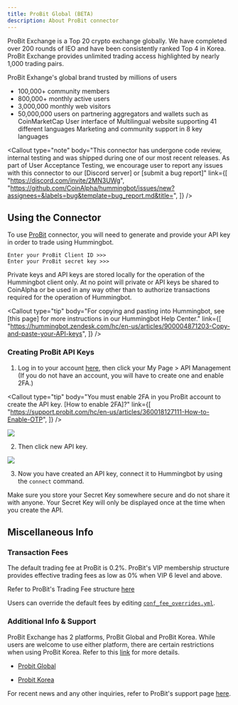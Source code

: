 ```yaml
---
title: ProBit Global (BETA)
description: About ProBit connector
---
```



ProBit Exchange is a Top 20 crypto exchange globally. We have completed over 200 rounds of IEO and have been consistently ranked Top 4 in Korea. ProBit Exchange provides unlimited trading access highlighted by nearly 1,000 trading pairs.

ProBit Exhange's global brand trusted by millions of users

- 100,000+ community members
- 800,000+ monthly active users
- 3,000,000 monthly web visitors
- 50,000,000 users on partnering aggregators and wallets such as CoinMarketCap
  User interface of Multilingual website supporting 41 different languages
  Marketing and community support in 8 key languages

<Callout
  type="note"
  body="This connector has undergone code review, internal testing and was shipped during one of our most recent releases. As part of User Acceptance Testing, we encourage user to report any issues with this connector to our [Discord server] or [submit a bug report]"
  link={[
    "https://discord.com/invite/2MN3UWg",
    "https://github.com/CoinAlpha/hummingbot/issues/new?assignees=&labels=bug&template=bug_report.md&title=",
  ]}
/>

## Using the Connector

To use [ProBit](https://www.probit.com/) connector, you will need to generate and provide your API key in order to trade using Hummingbot.

```
Enter your ProBit Client ID >>>
Enter your ProBit secret key >>>
```

Private keys and API keys are stored locally for the operation of the Hummingbot client only. At no point will private or API keys be shared to CoinAlpha or be used in any way other than to authorize transactions required for the operation of Hummingbot.

<Callout
  type="tip"
  body="For copying and pasting into Hummingbot, see [this page] for more instructions in our Hummingbot Help Center."
  link={[
    "https://hummingbot.zendesk.com/hc/en-us/articles/900004871203-Copy-and-paste-your-API-keys",
  ]}
/>

### Creating ProBit API Keys

1. Log in to your account [here](https://www.probit.com/login?locale=en-us&url=/exclusive), then click your My Page > API Management (If you do not have an account, you will have to create one and enable 2FA.)

<Callout
  type="tip"
  body="You must enable 2FA in you ProBit account to create the API key. [How to enable 2FA]?"
  link={[
    "https://support.probit.com/hc/en-us/articles/360018127111-How-to-Enable-OTP",
  ]}
/>

![](/img/probit.png)

2. Then click new API key.

![](/img/new-api.png)

<Callout
  type="note"
  body="To use ProBit Korea, you will need to complete the Korea KYC verification process. Generally this requires you to be a Korean resident"
/>

3. Now you have created an API key, connect it to Hummingbot by using the `connect` command.

Make sure you store your Secret Key somewhere secure and do not share it with anyone. Your Secret Key will only be displayed once at the time when you create the API.

<Callout
  type="warning"
  body="If you lose your Secret Key, you can delete the API and create a new one. However, it will be impossible to reuse the same API."
/>

## Miscellaneous Info

### Transaction Fees

The default trading fee at ProBit is 0.2%. ProBit's VIP membership structure provides effective trading fees as low as 0% when VIP 6 level and above.

Refer to ProBit's Trading Fee structure [here](https://support.probit.com/hc/en-us/articles/360017844972-Trading-Fee-Structure-at-ProBit#:~:text=Trading%20Fees,gives%20enhanced%20bonuses%20as%20well.)

Users can override the default fees by editing [`conf_fee_overrides.yml`](https://docs.hummingbot.io/operation/adv-command-ref/#fee-override).

### Additional Info & Support

ProBit Exchange has 2 platforms, ProBit Global and ProBit Korea. While users are welcome to use either platform, there are certain restrictions when using ProBit Korea. Refer to this [link](https://support.probit.com/hc/en-us/articles/900000921023-What-is-the-Difference-Between-ProBit-Global-ProBit-Korea) for more details.

- [Probit Global](https://www.probit.com)

- [Probit Korea](https://www.probit.kr)

For recent news and any other inquiries, refer to ProBit's support page [here](https://support.probit.com/hc/en-us).
